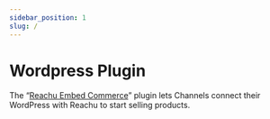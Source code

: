 ```yaml
---
sidebar_position: 1
slug: /
---
```


# Wordpress Plugin

The
“[Reachu Embed Commerce](https://wordpress.org/plugins/reachu-embed-commerce/)”
plugin lets Channels connect their WordPress with Reachu to start selling
products.


<GuidesSection className="two-cols" elements={elements} />

